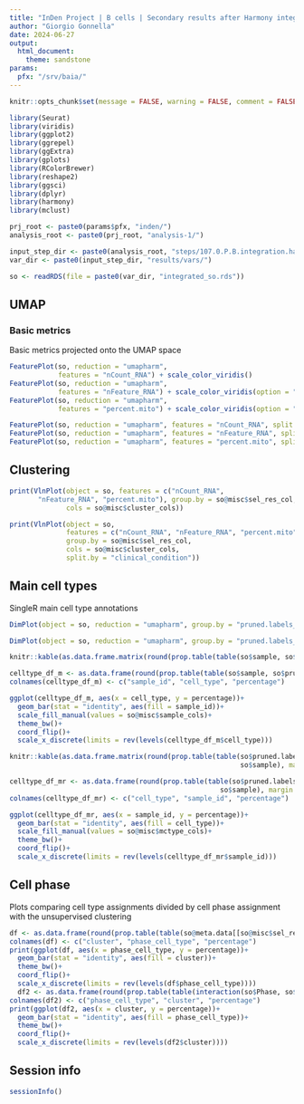 ```yaml
---
title: "InDen Project | B cells | Secondary results after Harmony integration"
author: "Giorgio Gonnella"
date: 2024-06-27
output:
  html_document:
    theme: sandstone
params:
  pfx: "/srv/baia/"
---
```


```r
knitr::opts_chunk$set(message = FALSE, warning = FALSE, comment = FALSE, echo = TRUE)

library(Seurat)
library(viridis)
library(ggplot2)
library(ggrepel)
library(ggExtra)
library(gplots)
library(RColorBrewer)
library(reshape2)
library(ggsci)
library(dplyr)
library(harmony)
library(mclust)

prj_root <- paste0(params$pfx, "inden/")
analysis_root <- paste0(prj_root, "analysis-1/")

input_step_dir <- paste0(analysis_root, "steps/107.0.P.B.integration.harmony/")
var_dir <- paste0(input_step_dir, "results/vars/")
```

```r
so <- readRDS(file = paste0(var_dir, "integrated_so.rds"))
```

## UMAP

### Basic metrics

Basic metrics projected onto the UMAP space

```r
FeaturePlot(so, reduction = "umapharm",
            features = "nCount_RNA") + scale_color_viridis()
FeaturePlot(so, reduction = "umapharm",
            features = "nFeature_RNA") + scale_color_viridis(option = "inferno")
FeaturePlot(so, reduction = "umapharm",
            features = "percent.mito") + scale_color_viridis(option = "magma")
```

```r
FeaturePlot(so, reduction = "umapharm", features = "nCount_RNA", split.by = "clinical_condition")+  theme(legend.position="right")
FeaturePlot(so, reduction = "umapharm", features = "nFeature_RNA", split.by = "clinical_condition")+  theme(legend.position="right")
FeaturePlot(so, reduction = "umapharm", features = "percent.mito", split.by = "clinical_condition")+  theme(legend.position="right")
```
## Clustering

```r
print(VlnPlot(object = so, features = c("nCount_RNA",
       "nFeature_RNA", "percent.mito"), group.by = so@misc$sel_res_col,
              cols = so@misc$cluster_cols))
```

```r
print(VlnPlot(object = so,
              features = c("nCount_RNA", "nFeature_RNA", "percent.mito"),
              group.by = so@misc$sel_res_col,
              cols = so@misc$cluster_cols,
              split.by = "clinical_condition"))
```

## Main cell types

SingleR main cell type annotations

```r
DimPlot(object = so, reduction = "umapharm", group.by = "pruned.labels_singleR_main", cols = so@misc$mctype_cols, label = TRUE, repel = TRUE)
```

```r
DimPlot(object = so, reduction = "umapharm", group.by = "pruned.labels_singleR_main", cols = so@misc$mctype_cols, label = TRUE, repel = TRUE, split.by = "sample", ncol = 3)+NoLegend()+geom_hline(yintercept = 0, linetype = "dashed", color = "orange1")+geom_vline(xintercept = 0, linetype = "dashed", color = "orange1")
```

```r
knitr::kable(as.data.frame.matrix(round(prop.table(table(so$sample, so$pruned.labels_singleR_main), margin = 2)*100, digits = 2)))
```

```r
celltype_df_m <- as.data.frame(round(prop.table(table(so$sample, so$pruned.labels_singleR_main), margin = 2)*100, digits = 2))
colnames(celltype_df_m) <- c("sample_id", "cell_type", "percentage")
```

```r
ggplot(celltype_df_m, aes(x = cell_type, y = percentage))+
  geom_bar(stat = "identity", aes(fill = sample_id))+
  scale_fill_manual(values = so@misc$sample_cols)+
  theme_bw()+
  coord_flip()+
  scale_x_discrete(limits = rev(levels(celltype_df_m$cell_type)))
```

```r
knitr::kable(as.data.frame.matrix(round(prop.table(table(so$pruned.labels_singleR_main,
                                                         so$sample), margin = 2)*100, digits = 2)))
```

```r
celltype_df_mr <- as.data.frame(round(prop.table(table(so$pruned.labels_singleR_main,
                                                    so$sample), margin = 2)*100, digits = 2))
colnames(celltype_df_mr) <- c("cell_type", "sample_id", "percentage")
```

```r
ggplot(celltype_df_mr, aes(x = sample_id, y = percentage))+
  geom_bar(stat = "identity", aes(fill = cell_type))+
  scale_fill_manual(values = so@misc$mctype_cols)+
  theme_bw()+
  coord_flip()+
  scale_x_discrete(limits = rev(levels(celltype_df_mr$sample_id)))
```

## Cell phase

Plots comparing cell type assignments divided by cell phase assignment with the unsupervised clustering

```r
df <- as.data.frame(round(prop.table(table(so@meta.data[[so@misc$sel_res_col]], interaction(so$Phase, so$pruned.labels_singleR_fine)), margin = 2)*100, digits = 2))
colnames(df) <- c("cluster", "phase_cell_type", "percentage")
print(ggplot(df, aes(x = phase_cell_type, y = percentage))+
  geom_bar(stat = "identity", aes(fill = cluster))+
  theme_bw()+
  coord_flip()+
  scale_x_discrete(limits = rev(levels(df$phase_cell_type))))
  df2 <- as.data.frame(round(prop.table(table(interaction(so$Phase, so$pruned.labels_singleR_fine), so@meta.data[[so@misc$sel_res_col]]), margin = 2)*100, digits = 2))
colnames(df2) <- c("phase_cell_type", "cluster", "percentage")
print(ggplot(df2, aes(x = cluster, y = percentage))+
  geom_bar(stat = "identity", aes(fill = phase_cell_type))+
  theme_bw()+
  coord_flip()+
  scale_x_discrete(limits = rev(levels(df2$cluster))))
```

## Session info

```r
sessionInfo()
```
